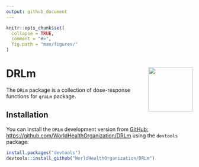 ```yaml
---
output: github_document
---
```


<!-- README.md is generated from README.Rmd. Please edit that file -->

```r
knitr::opts_chunk$set(
  collapse = TRUE,
  comment = "#>",
  fig.path = "man/figures/"
)
```

# DRLm <img src="man/figures/logo.png" align="right" alt="" width="120" />

The `DRLm` package is a collection of dose-response functions  for `qraLm` package.

## Installation

You can install the `DRLm` development version from [GitHub: https://github.com/WorldHealthOrganization/DRLm](https://github.com/WorldHealthOrganization/DRLm) using the `devtools` package:



```r
install.packages("devtools")
devtools::install_github("WorldHealthOrganization/DRLm")
```


